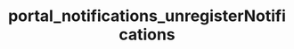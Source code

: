 ---
title: "portal_notifications_unregisterNotifications"
openapi: "DELETE /notifications/register"
---